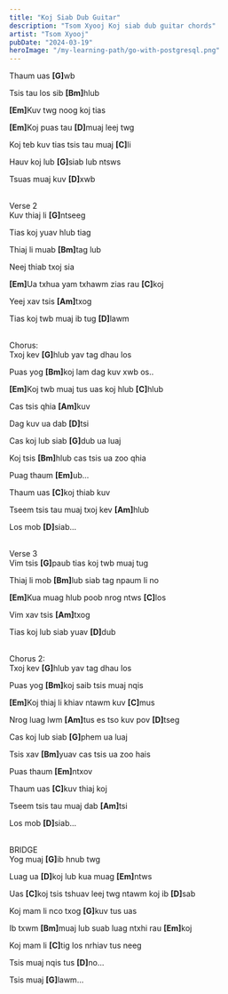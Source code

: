 ```yaml
---
title: "Koj Siab Dub Guitar"
description: "Tsom Xyooj Koj siab dub guitar chords"
artist: "Tsom Xyooj"
pubDate: "2024-03-19"
heroImage: "/my-learning-path/go-with-postgresql.png"
---
```


Thaum uas <b>[G]</b>wb

Tsis tau los sib <b>[Bm]</b>hlub

<b>[Em]</b>Kuv twg noog koj tias

<b>[Em]</b>Koj puas tau <b>[D]</b>muaj leej twg

Koj teb kuv tias tsis tau muaj <b>[C]</b>li

Hauv koj lub <b>[G]</b>siab lub ntsws

Tsuas muaj kuv <b>[D]</b>xwb

<br />
Verse 2
<br />
Kuv thiaj li <b>[G]</b>ntseeg

Tias koj yuav hlub tiag

Thiaj li muab <b>[Bm]</b>tag lub

Neej thiab txoj sia

<b>[Em]</b>Ua txhua yam txhawm zias rau <b>[C]</b>koj

Yeej xav tsis <b>[Am]</b>txog

Tias koj twb muaj ib tug <b>[D]</b>lawm

<br />
Chorus:
<br />
Txoj kev <b>[G]</b>hlub yav tag dhau los

Puas yog <b>[Bm]</b>koj lam dag kuv xwb os..

<b>[Em]</b>Koj twb muaj tus uas koj hlub <b>[C]</b>hlub

Cas tsis qhia <b>[Am]</b>kuv

Dag kuv ua dab <b>[D]</b>tsi

Cas koj lub siab <b>[G]</b>dub ua luaj

Koj tsis <b>[Bm]</b>hlub cas tsis ua zoo qhia

Puag thaum <b>[Em]</b>ub...

Thaum uas <b>[C]</b>koj thiab kuv

Tseem tsis tau muaj txoj kev <b>[Am]</b>hlub

Los mob <b>[D]</b>siab...

<br />
Verse 3
<br />
Vim tsis <b>[G]</b>paub tias koj twb muaj tug

Thiaj li mob <b>[Bm]</b>lub siab tag npaum li no

<b>[Em]</b>Kua muag hlub poob nrog ntws <b>[C]</b>los

Vim xav tsis <b>[Am]</b>txog

Tias koj lub siab yuav <b>[D]</b>dub

<br />
Chorus 2:
<br />
Txoj kev <b>[G]</b>hlub yav tag dhau los

Puas yog <b>[Bm]</b>koj saib tsis muaj nqis

<b>[Em]</b>Koj thiaj li khiav ntawm kuv <b>[C]</b>mus

Nrog luag lwm <b>[Am]</b>tus es tso kuv pov <b>[D]</b>tseg

Cas koj lub siab <b>[G]</b>phem ua luaj

Tsis xav <b>[Bm]</b>yuav cas tsis ua zoo hais

Puas thaum <b>[Em]</b>ntxov

Thaum uas <b>[C]</b>kuv thiaj koj

Tseem tsis tau muaj dab <b>[Am]</b>tsi

Los mob <b>[D]</b>siab...

<br />
BRIDGE
<br />
Yog muaj <b>[G]</b>ib hnub twg

Luag ua <b>[D]</b>koj lub kua muag <b>[Em]</b>ntws

Uas <b>[C]</b>koj tsis tshuav leej twg ntawm koj ib <b>[D]</b>sab

Koj mam li nco txog <b>[G]</b>kuv tus uas

Ib txwm <b>[Bm]</b>muaj lub suab luag ntxhi rau <b>[Em]</b>koj

Koj mam li <b>[C]</b>tig los nrhiav tus neeg

Tsis muaj nqis tus <b>[D]</b>no...

Tsis muaj <b>[G]</b>lawm...
